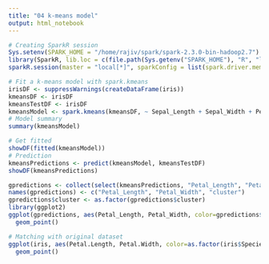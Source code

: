 ```yaml
---
title: "04 k-means model"
output: html_notebook
---
```

```r
# Creating SparkR session
Sys.setenv(SPARK_HOME = "/home/rajiv/spark/spark-2.3.0-bin-hadoop2.7")
library(SparkR, lib.loc = c(file.path(Sys.getenv("SPARK_HOME"), "R", "lib")))
sparkR.session(master = "local[*]", sparkConfig = list(spark.driver.memory = "2g"))
```




```r
# Fit a k-means model with spark.kmeans
irisDF <- suppressWarnings(createDataFrame(iris))
kmeansDF <- irisDF
kmeansTestDF <- irisDF
kmeansModel <- spark.kmeans(kmeansDF, ~ Sepal_Length + Sepal_Width + Petal_Length + Petal_Width, k = 3)
# Model summary
summary(kmeansModel)

```
```r
# Get fitted 
showDF(fitted(kmeansModel))
# Prediction
kmeansPredictions <- predict(kmeansModel, kmeansTestDF)
showDF(kmeansPredictions)
```

```r
gpredictions <- collect(select(kmeansPredictions, "Petal_Length", "Petal_Width", "prediction"))
names(gpredictions) <- c("Petal_Length", "Petal_Width", "cluster")
gpredictions$cluster <- as.factor(gpredictions$cluster)
library(ggplot2)
ggplot(gpredictions, aes(Petal_Length, Petal_Width, color=gpredictions$cluster)) +
  geom_point()
```
```r
# Matching with original dataset
ggplot(iris, aes(Petal.Length, Petal.Width, color=as.factor(iris$Species))) +
  geom_point()
```

